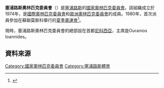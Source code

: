 {{Infobox National Olympic Committee
| title = 塞浦路斯奧林匹克委員會
| logo = 
| 國家或地區 = CYP
| 國家或地區編碼 = CYP
| 成立日期 = 1974年
| 加入國際奧委會 = 1978年
| 所屬成員 = [[歐洲奧林匹克委員會|歐洲奧林匹克委員會]]
| 總部 = 塞浦路斯[[尼科西亞|尼科西亞]]
| 會長 = Ouranios Ioannides
| 秘書長 =
| 網頁 = [http://www.olympic.org.cy/ 官方網頁]
}}
'''塞浦路斯奧林匹克委員會'''（{{lang|en|The Cyprus National Olympic Committee}}）是[[塞浦路斯|塞浦路斯]]的[[國家奧林匹克委員會|國家奧林匹克委員會]]。該組織成立於1974年，是[[國際奧林匹克委員會|國際奧林匹克委員會]]和[[歐洲奧林匹克委員會|歐洲奧林匹克委員會]]的成員。1980年，首次派員參加在蘇聯莫斯科舉行的[[1980年夏季奧林匹克運動會|夏季奧運會]]<ref>{{Cite web |url=http://www.sports-reference.com/olympics/countries/CYP/ |title=Cyprus |access-date=2014-05-24 |archive-url=https://web.archive.org/web/20090220002945/http://www.sports-reference.com/olympics/countries/CYP/ |archive-date=2009-02-20 |dead-url=yes }}</ref>。

現時，塞浦路斯奧林匹克委員會的總部設在首都[[尼科西亞|尼科西亞]]，主席是Ouranios Ioannides。

==資料來源==
{{Reflist}}

{{歐洲奧林匹克委員會}}
{{Authority control}}

[[Category:國家奧林匹克委員會|Category:國家奧林匹克委員會]]
[[Category:塞浦路斯體育|Category:塞浦路斯體育]]